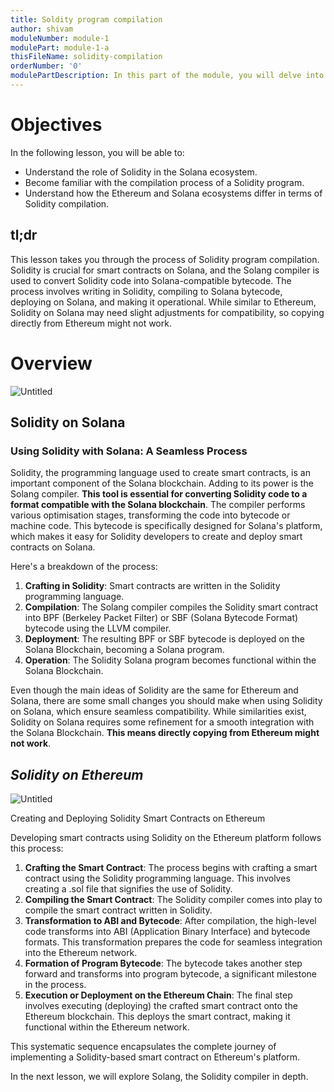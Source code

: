 ```yaml
---
title: Soldity program compilation
author: shivam
moduleNumber: module-1
modulePart: module-1-a
thisFileName: solidity-compilation
orderNumber: '0'
modulePartDescription: In this part of the module, you will delve into the role of Solidity in building Solana programs. You will explore Solang, Solana accounts, and conduct a comparative analysis of Solidity for Solana versus Ethereum.
---
```


# Objectives

In the following lesson, you will be able to:

- Understand the role of Solidity in the Solana ecosystem.
- Become familiar with the compilation process of a Solidity program.
- Understand how the Ethereum and Solana ecosystems differ in terms of Solidity compilation.

## tl;dr

This lesson takes you through the process of Solidity program compilation. Solidity is crucial for smart contracts on Solana, and the Solang compiler is used to convert Solidity code into Solana-compatible bytecode. The process involves writing in Solidity, compiling to Solana bytecode, deploying on Solana, and making it operational. While similar to Ethereum, Solidity on Solana may need slight adjustments for compatibility, so copying directly from Ethereum might not work.

# Overview

![Untitled](https://prod-files-secure.s3.us-west-2.amazonaws.com/df3c1e0d-01b0-4523-b846-e1bb2ca88f61/462fafb1-7d5d-4290-8ac9-aa4e6f8d41ee/Untitled.jpeg)

## **Solidity on Solana**

### Using Solidity with Solana: A Seamless Process

Solidity, the programming language used to create smart contracts, is an important component of the Solana blockchain. Adding to its power is the Solang compiler. **This tool is essential for converting Solidity code to a format compatible with the Solana blockchain**. The compiler performs various optimisation stages, transforming the code into bytecode or machine code. This bytecode is specifically designed for Solana's platform, which makes it easy for Solidity developers to create and deploy smart contracts on Solana.

Here's a breakdown of the process:

1. **Crafting in Solidity**: Smart contracts are written in the Solidity programming language.
2. **Compilation**: The Solang compiler compiles the Solidity smart contract into BPF (Berkeley Packet Filter) or SBF (Solana Bytecode Format) bytecode using the LLVM compiler.
3. **Deployment**: The resulting BPF or SBF bytecode is deployed on the Solana Blockchain, becoming a Solana program.
4. **Operation**: The Solidity Solana program becomes functional within the Solana Blockchain.

Even though the main ideas of Solidity are the same for Ethereum and Solana, there are some small changes you should make when using Solidity on Solana, which ensure seamless compatibility. While similarities exist, Solidity on Solana requires some refinement for a smooth integration with the Solana Blockchain. **This means directly copying from Ethereum might not work**.

## ***Solidity on Ethereum***

![Untitled](https://prod-files-secure.s3.us-west-2.amazonaws.com/df3c1e0d-01b0-4523-b846-e1bb2ca88f61/d33ff8de-b5a7-4b33-a1b1-558583198daa/Untitled.jpeg)

Creating and Deploying Solidity Smart Contracts on Ethereum

Developing smart contracts using Solidity on the Ethereum platform follows this process:

1. **Crafting the Smart Contract**: The process begins with crafting a smart contract using the Solidity programming language. This involves creating a .sol file that signifies the use of Solidity.
2. **Compiling the Smart Contract**: The Solidity compiler comes into play to compile the smart contract written in Solidity.
3. **Transformation to ABI and Bytecode**: After compilation, the high-level code transforms into ABI (Application Binary Interface) and bytecode formats. This transformation prepares the code for seamless integration into the Ethereum network.
4. **Formation of Program Bytecode**: The bytecode takes another step forward and transforms into program bytecode, a significant milestone in the process.
5. **Execution or Deployment on the Ethereum Chain**: The final step involves executing (deploying) the crafted smart contract onto the Ethereum blockchain. This deploys the smart contract, making it functional within the Ethereum network.

This systematic sequence encapsulates the complete journey of implementing a Solidity-based smart contract on Ethereum's platform. 

In the next lesson, we will explore Solang, the Solidity compiler in depth.

